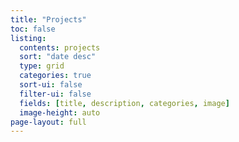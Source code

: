 ```yaml
---
title: "Projects"
toc: false
listing:
  contents: projects
  sort: "date desc"
  type: grid
  categories: true
  sort-ui: false
  filter-ui: false
  fields: [title, description, categories, image]
  image-height: auto
page-layout: full
---
```

